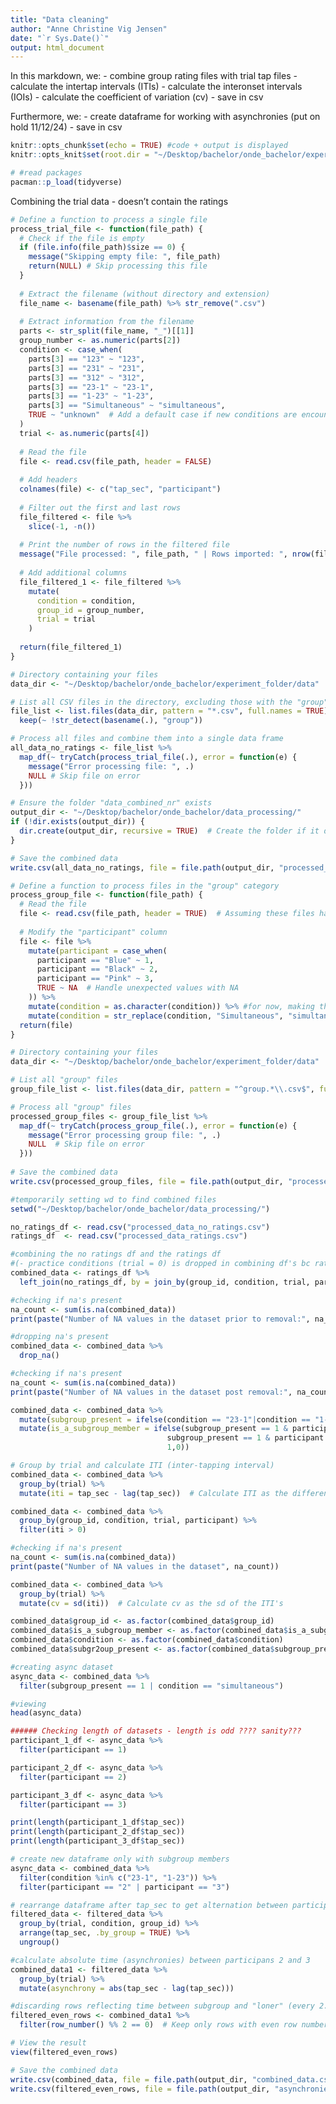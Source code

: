 ```yaml
---
title: "Data cleaning"
author: "Anne Christine Vig Jensen"
date: "`r Sys.Date()`"
output: html_document
---
```


In this markdown, we: 
- combine group rating files with trial tap files 
- calculate the intertap intervals (ITIs)
- calculate the interonset intervals (IOIs)
- calculate the coefficient of variation (cv) 
- save in csv 

Furthermore, we:
- create dataframe for working with asynchronies (put on hold 11/12/24)
- save in csv 

```r
knitr::opts_chunk$set(echo = TRUE) #code + output is displayed 
knitr::opts_knit$set(root.dir = "~/Desktop/bachelor/onde_bachelor/experiment_folder/data") # set working directory 

# #read packages
pacman::p_load(tidyverse)
```

Combining the trial data - doesn't contain the ratings 
```r
# Define a function to process a single file
process_trial_file <- function(file_path) {
  # Check if the file is empty
  if (file.info(file_path)$size == 0) {
    message("Skipping empty file: ", file_path)
    return(NULL) # Skip processing this file
  }
  
  # Extract the filename (without directory and extension)
  file_name <- basename(file_path) %>% str_remove(".csv")
  
  # Extract information from the filename
  parts <- str_split(file_name, "_")[[1]]
  group_number <- as.numeric(parts[2])
  condition <- case_when(
    parts[3] == "123" ~ "123",
    parts[3] == "231" ~ "231",
    parts[3] == "312" ~ "312",
    parts[3] == "23-1" ~ "23-1",
    parts[3] == "1-23" ~ "1-23",
    parts[3] == "Simultaneous" ~ "simultaneous",
    TRUE ~ "unknown"  # Add a default case if new conditions are encountered
  )
  trial <- as.numeric(parts[4])
  
  # Read the file
  file <- read.csv(file_path, header = FALSE)
  
  # Add headers
  colnames(file) <- c("tap_sec", "participant")
  
  # Filter out the first and last rows
  file_filtered <- file %>%
    slice(-1, -n())
  
  # Print the number of rows in the filtered file
  message("File processed: ", file_path, " | Rows imported: ", nrow(file_filtered))
  
  # Add additional columns
  file_filtered_1 <- file_filtered %>%
    mutate(
      condition = condition,
      group_id = group_number,
      trial = trial
    )
  
  return(file_filtered_1)
}

# Directory containing your files
data_dir <- "~/Desktop/bachelor/onde_bachelor/experiment_folder/data"

# List all CSV files in the directory, excluding those with the "group" ratings
file_list <- list.files(data_dir, pattern = "*.csv", full.names = TRUE) %>%
  keep(~ !str_detect(basename(.), "group"))

# Process all files and combine them into a single data frame
all_data_no_ratings <- file_list %>%
  map_df(~ tryCatch(process_trial_file(.), error = function(e) {
    message("Error processing file: ", .)
    NULL # Skip file on error
  }))

# Ensure the folder "data_combined_nr" exists
output_dir <- "~/Desktop/bachelor/onde_bachelor/data_processing/"
if (!dir.exists(output_dir)) {
  dir.create(output_dir, recursive = TRUE)  # Create the folder if it doesn't exist
} 

# Save the combined data
write.csv(all_data_no_ratings, file = file.path(output_dir, "processed_data_no_ratings.csv"), row.names = FALSE)
```

```r
# Define a function to process files in the "group" category
process_group_file <- function(file_path) {
  # Read the file
  file <- read.csv(file_path, header = TRUE)  # Assuming these files have headers
  
  # Modify the "participant" column
  file <- file %>%
    mutate(participant = case_when(
      participant == "Blue" ~ 1,
      participant == "Black" ~ 2,
      participant == "Pink" ~ 3,
      TRUE ~ NA  # Handle unexpected values with NA
    )) %>% 
    mutate(condition = as.character(condition)) %>% #for now, making the condition column of type character
    mutate(condition = str_replace(condition, "Simultaneous", "simultaneous"))
  return(file)
}

# Directory containing your files
data_dir <- "~/Desktop/bachelor/onde_bachelor/experiment_folder/data"

# List all "group" files
group_file_list <- list.files(data_dir, pattern = "^group.*\\.csv$", full.names = TRUE)

# Process all "group" files
processed_group_files <- group_file_list %>%
  map_df(~ tryCatch(process_group_file(.), error = function(e) {
    message("Error processing group file: ", .)
    NULL  # Skip file on error
  }))
 
# Save the combined data
write.csv(processed_group_files, file = file.path(output_dir, "processed_data_ratings.csv"), row.names = FALSE)
```

```r
#temporarily setting wd to find combined files
setwd("~/Desktop/bachelor/onde_bachelor/data_processing/")

no_ratings_df <- read.csv("processed_data_no_ratings.csv")
ratings_df  <- read.csv("processed_data_ratings.csv") 
```

```r
#combining the no ratings df and the ratings df 
#(- practice conditions (trial = 0) is dropped in combining df's bc ratings for practice is not stored - hence cannot be joined with corresponding trial)
combined_data <- ratings_df %>% 
  left_join(no_ratings_df, by = join_by(group_id, condition, trial, participant))

#checking if na's present 
na_count <- sum(is.na(combined_data))
print(paste("Number of NA values in the dataset prior to removal:", na_count))

#dropping na's present  
combined_data <- combined_data %>% 
  drop_na()

#checking if na's present 
na_count <- sum(is.na(combined_data))
print(paste("Number of NA values in the dataset post removal:", na_count))
```

```r
combined_data <- combined_data %>% 
  mutate(subgroup_present = ifelse(condition == "23-1"|condition == "1-23", 1,0)) %>% 
  mutate(is_a_subgroup_member = ifelse(subgroup_present == 1 & participant == "2"|
                                   subgroup_present == 1 & participant == "3", 
                                   1,0))
```

```r
# Group by trial and calculate ITI (inter-tapping interval)
combined_data <- combined_data %>% 
  group_by(trial) %>% 
  mutate(iti = tap_sec - lag(tap_sec))  # Calculate ITI as the difference from the previous tap

combined_data <- combined_data %>% 
  group_by(group_id, condition, trial, participant) %>% 
  filter(iti > 0)

#checking if na's present 
na_count <- sum(is.na(combined_data))
print(paste("Number of NA values in the dataset", na_count))
```

```r
combined_data <- combined_data %>% 
  group_by(trial) %>% 
  mutate(cv = sd(iti))  # Calculate cv as the sd of the ITI's   
```

```r
combined_data$group_id <- as.factor(combined_data$group_id)
combined_data$is_a_subgroup_member <- as.factor(combined_data$is_a_subgroup_member)
combined_data$condition <- as.factor(combined_data$condition)
combined_data$subgr2oup_present <- as.factor(combined_data$subgroup_present)
```

```r
#creating async dataset 
async_data <- combined_data %>%
  filter(subgroup_present == 1 | condition == "simultaneous")

#viewing 
head(async_data)
```

```r
###### Checking length of datasets - length is odd ???? sanity??? 
participant_1_df <- async_data %>%
  filter(participant == 1)

participant_2_df <- async_data %>%
  filter(participant == 2)

participant_3_df <- async_data %>%
  filter(participant == 3)

print(length(participant_1_df$tap_sec))
print(length(participant_2_df$tap_sec))
print(length(participant_3_df$tap_sec))
```

```r
# create new dataframe only with subgroup members 
async_data <- combined_data %>%
  filter(condition %in% c("23-1", "1-23")) %>%
  filter(participant == "2" | participant == "3")

# rearrange dataframe after tap_sec to get alternation between participants 
filtered_data <- filtered_data %>% 
  group_by(trial, condition, group_id) %>% 
  arrange(tap_sec, .by_group = TRUE) %>% 
  ungroup()

#calculate absolute time (asynchronies) between participans 2 and 3 
combined_data1 <- filtered_data %>% 
  group_by(trial) %>% 
  mutate(asynchrony = abs(tap_sec - lag(tap_sec)))

#discarding rows reflecting time between subgroup and "loner" (every 2. row)
filtered_even_rows <- combined_data1 %>%
  filter(row_number() %% 2 == 0)  # Keep only rows with even row numbers

# View the result
view(filtered_even_rows)
```

```r
# Save the combined data
write.csv(combined_data, file = file.path(output_dir, "combined_data.csv"), row.names = FALSE)
write.csv(filtered_even_rows, file = file.path(output_dir, "asynchronies.csv"), row.names = FALSE)
```


